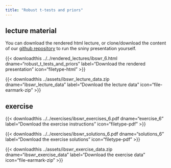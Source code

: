 ```yaml
---
title: "Robust t-tests and priors"
---
```


## lecture material

You can download the rendered html lecture, or clone/download the content of our [github repository](https://github.com/sib-swiss/intro-bayesian-statistics-training/) to run the sniny presentation yourself.

<!-- {{< downloadthis ../../lectures/ibswr_6.Rmd dname="robust_t_tests_and_priors" label="Download the shiny presentation" icon="filetype-md" >}} -->


{{< downloadthis ../../rendered_lectures/ibswr_6.html dname="robust_t_tests_and_priors" label="Download the rendered presentation" icon="filetype-html" >}}

{{< downloadthis ../assets/ibswr_lecture_data.zip dname="ibswr_lecture_data" label="Download the lecture data" icon="file-earmark-zip" >}}

## exercise

{{< downloadthis ../../exercises/ibswr_exercises_6.pdf dname="exercise_6" label="Download the exercise instructions" icon="filetype-pdf" >}}

{{< downloadthis ../../exercises/ibswr_solutions_6.pdf dname="solutions_6" label="Download the exercise solutions" icon="filetype-pdf" >}}

{{< downloadthis ../assets/ibswr_exercise_data.zip dname="ibswr_exercise_data" label="Download the exercise data" icon="file-earmark-zip" >}}